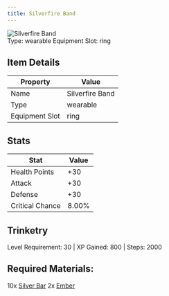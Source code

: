 ```yaml
---
title: Silverfire Band
---
```


<div className="flex items-start gap-6 mb-8">
  <div className="flex-shrink-0">
    <img src="/assets/resources/trinketry/rings/silver_ember_2.png" alt="Silverfire Band" className="w-24 h-24 border rounded-lg" />
  </div>
  <div className="flex-1">
    <div className="space-y-2">
            <div className="flex flex-wrap gap-4 text-sm">
        <span className="px-2 py-1 bg-green-100 dark:bg-green-900 rounded-md">
          Type: wearable
        </span>
        <span className="px-2 py-1 bg-purple-100 dark:bg-purple-900 rounded-md">
          Equipment Slot: ring
        </span>
      </div>
    </div>
  </div>
</div>

## Item Details
| Property | Value |
|----------|-------|
| Name | Silverfire Band |
| Type | wearable |
| Equipment Slot | ring |

## Stats
| Stat | Value |
|------|-------|
| Health Points | +30 |
| Attack | +30 |
| Defense | +30 |
| Critical Chance | 8.00% |

## Trinketry
Level Requirement: 30 | XP Gained: 800 | Steps: 2000

## Required Materials:
10x [Silver Bar](/docs/resources/individual/silver_bar)
2x [Ember](/docs/resources/individual/ember)
